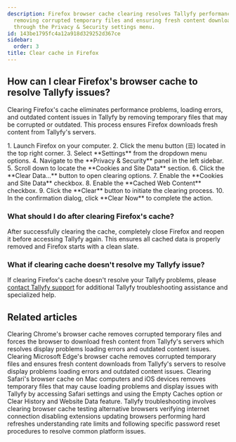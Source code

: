 ```yaml
---
description: Firefox browser cache clearing resolves Tallyfy performance issues by
  removing corrupted temporary files and ensuring fresh content downloads from servers
  through the Privacy & Security settings menu.
id: 143be1795fc4a12a918d329252d367ce
sidebar:
  order: 3
title: Clear cache in Firefox
---
```



## How can I clear Firefox's browser cache to resolve Tallyfy issues?

Clearing Firefox's cache eliminates performance problems, loading errors, and outdated content issues in Tallyfy by removing temporary files that may be corrupted or outdated. This process ensures Firefox downloads fresh content from Tallyfy's servers.

<Steps>
1. Launch Firefox on your computer.
2. Click the menu button (☰) located in the top right corner.
3. Select **Settings** from the dropdown menu options.
4. Navigate to the **Privacy & Security** panel in the left sidebar.
5. Scroll down to locate the **Cookies and Site Data** section.
6. Click the **Clear Data...** button to open clearing options.
7. Enable the **Cookies and Site Data** checkbox.
8. Enable the **Cached Web Content** checkbox.
9. Click the **Clear** button to initiate the clearing process.
10. In the confirmation dialog, click **Clear Now** to complete the action.
</Steps>

### What should I do after clearing Firefox's cache?

After successfully clearing the cache, completely close Firefox and reopen it before accessing Tallyfy again. This ensures all cached data is properly removed and Firefox starts with a clean slate.


### What if clearing cache doesn't resolve my Tallyfy issue?

If clearing Firefox's cache doesn't resolve your Tallyfy problems, please [contact Tallyfy support](https://tallyfy.com/contact-us/) for additional Tallyfy troubleshooting assistance and specialized help.


## Related articles
<CardGrid>
<LinkTitleCard header="<b>Troubleshooting > Clear cache in Chrome</b>" href="/products/pro/miscellaneous/troubleshooting/clear-cache-chrome/" > Clearing Chrome's browser cache removes corrupted temporary files and forces the browser to download fresh content from Tallyfy's servers which resolves display problems loading errors and outdated content issues. </LinkTitleCard>
<LinkTitleCard header="<b>Troubleshooting > Clear cache in Edge</b>" href="/products/pro/miscellaneous/troubleshooting/clear-cache-edge/" > Clearing Microsoft Edge's browser cache removes corrupted temporary files and ensures fresh content downloads from Tallyfy's servers to resolve display problems loading errors and outdated content issues. </LinkTitleCard>
<LinkTitleCard header="<b>Troubleshooting > Clear cache in Safari</b>" href="/products/pro/miscellaneous/troubleshooting/clear-cache-safari/" > Clearing Safari's browser cache on Mac computers and iOS devices removes temporary files that may cause loading problems and display issues with Tallyfy by accessing Safari settings and using the Empty Caches option or Clear History and Website Data feature. </LinkTitleCard>
<LinkTitleCard header="<b>Miscellaneous > Troubleshooting</b>" href="/products/pro/miscellaneous/troubleshooting/" > Tallyfy troubleshooting involves clearing browser cache testing alternative browsers verifying internet connection disabling extensions updating browsers performing hard refreshes understanding rate limits and following specific password reset procedures to resolve common platform issues. </LinkTitleCard>
</CardGrid>